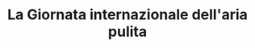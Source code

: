 ---
description: "Giornata dedicata alla lotta contro l’inquinamento atmosferico e alla promozione di politiche ambientali efficaci per la salute pubblica.
Nel Parco dei Monti Lepini, la qualità dell’aria è in generale buona, grazie alla presenza di vaste aree boschive. Tuttavia, la vicinanza ad aree industriali e il traffico locale pongono alcune criticità. Monitoraggi ambientali, piantumazioni urbane, pedonalizzazioni e giornate senza traffico sono esempi di azioni concrete per migliorare l’aria che respiriamo.
"
title: "La Giornata internazionale dell'aria pulita"
---